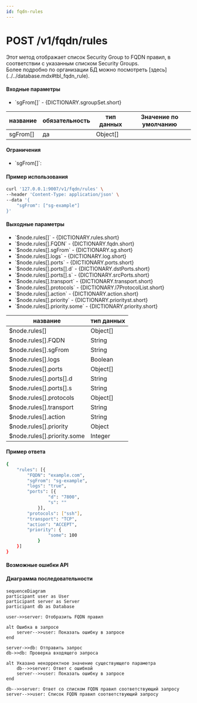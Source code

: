 ```yaml
---
id: fqdn-rules
---
```



# POST /v1/fqdn/rules

<div className="text-justify">
  Этот метод отображает список Security Group to FQDN правил, в соответствии с указанным списком Security Groups.
</div>

<div className="text-justify">
  Более подробно по организации БД можно посмотреть [здесь](../../database.mdx#tbl_fqdn_rule).
</div>

#### Входные параметры

<ul>
  <li>`sgFrom[]` - {DICTIONARY.sgroupSet.short}</li>
</ul>

<div className="scrollable-x">
  <table>
    <thead>
      <tr>
        <th rowSpan="2">название</th>
        <th rowSpan="2">обязательность</th>
        <th rowSpan="2">тип данных</th>
        <th rowSpan="2">Значение по умолчанию</th>
      </tr>
    </thead>
    <tbody>
      <tr>
        <td>sgFrom[]</td>
        <td>да</td>
        <td>Object[]</td>
        <td></td>
      </tr>
      </tbody>
  </table>
</div>

<h4 className="custom-heading">Ограничения</h4>

<ul>
  <li>
    `sgFrom[]`:
    <Restrictions data={RESTRICTIONS.name} />
  </li>
</ul>

<h4 className="custom-heading">Пример использования</h4>

```bash
curl '127.0.0.1:9007/v1/fqdn/rules' \
--header 'Content-Type: application/json' \
--data '{
    "sgFrom": ["sg-example"]
}'
```

<h4 className="custom-heading">Выходные параметры</h4>

<ul>
  <li>`$node.rules[]` - {DICTIONARY.rules.short}</li>
  <li>`$node.rules[].FQDN` - {DICTIONARY.fqdn.short}</li>
  <li>`$node.rules[].sgFrom` - {DICTIONARY.sg.short}</li>
  <li>`$node.rules[].logs` - {DICTIONARY.log.short}</li>
  <li>`$node.rules[].ports` - {DICTIONARY.ports.short}</li>
  <li>`$node.rules[].ports[].d` - {DICTIONARY.dstPorts.short}</li>
  <li>`$node.rules[].ports[].s` - {DICTIONARY.srcPorts.short}</li>
  <li>`$node.rules[].transport` - {DICTIONARY.transport.short}</li>
  <li>`$node.rules[].protocols` - {DICTIONARY.l7ProtocolList.short}</li>
  <li>`$node.rules[].action` - {DICTIONARY.action.short}</li>
  <li>`$node.rules[].priority` - {DICTIONARY.priorityst.short}</li>
  <li>`$node.rules[].priority.some` - {DICTIONARY.priority.short}</li>
</ul>

<div className="scrollable-x">
  <table>
    <thead>
      <tr>
        <th>название</th>
        <th>тип данных</th>
      </tr>
    </thead>
    <tbody>
      <tr>
        <td>$node.rules[]</td>
        <td>Object[]</td>
      </tr>
      <tr>
        <td>$node.rules[].FQDN</td>
        <td>String</td>
      </tr>
      <tr>
        <td>$node.rules[].sgFrom</td>
        <td>String</td>
      </tr>
      <tr>
        <td>$node.rules[].logs</td>
        <td>Boolean</td>
      </tr>
      <tr>
        <td>$node.rules[].ports</td>
        <td>Object[]</td>
      </tr>
      <tr>
        <td>$node.rules[].ports[].d</td>
        <td>String</td>
      </tr>
      <tr>
        <td>$node.rules[].ports[].s</td>
        <td>String</td>
      </tr>
      <tr>
        <td>$node.rules[].protocols</td>
        <td>Object[]</td>
      </tr>
      <tr>
        <td>$node.rules[].transport</td>
        <td>String</td>
      </tr>
      <tr>
        <td>$node.rules[].action</td>
        <td>String</td>
      </tr>
      <tr>
        <td>$node.rules[].priority</td>
        <td>Object</td>
      </tr>
      <tr>
        <td>$node.rules[].priority.some</td>
        <td>Integer</td>
      </tr>
    </tbody>
  </table>
</div>

<h4 className="custom-heading">Пример ответа</h4>

```bash
{
    "rules": [{
        "FQDN": "example.com",
        "sgFrom": "sg-example",
        "logs": "true",
        "ports": [{
                "d": "7800",
                "s": ""
            }],
        "protocols": ["ssh"],
        "transport": "TCP",
        "action": "ACCEPT",
        "priority": {
                "some": 100
            }
    }]
}
```

<h4 className="custom-heading">Возможные ошибки API</h4>

<Codes data = {RESPOND_CODES.not_found} />
<Codes data = {RESPOND_CODES.internal} />

<h4 className="custom-heading">Диаграмма последовательности</h4>

<FancyboxDiagram>

```mermaid
sequenceDiagram
participant user as User
participant server as Server
participant db as Database

user->>server: Отобразить FQDN правил

alt Ошибка в запросе
    server-->>user: Показать ошибку в запросе
end

server->>db: Отправить запрос
db->>db: Проверка входящего запроса

alt Указано некорректное значение существующего параметра
    db-->>server: Ответ с ошибкой
    server-->>user: Показать ошибку в запросе
end

db-->>server: Ответ со списком FQDN правил соответствующий запросу
server-->>user: Список FQDN правил соответствующий запросу
```

</FancyboxDiagram>
